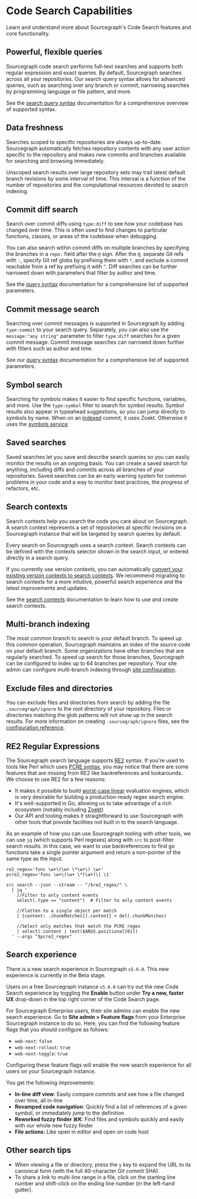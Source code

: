# Code Search Capabilities

<p className="subtitle">Learn and understand more about Sourcegraph's Code Search features and core functionality.</p>

<LinkCards>
  <LinkCard href="https://about.sourcegraph.com/get-started?t=enterprise" imgSrc="https://sourcegraph.com/.assets/img/sourcegraph-mark.svg" imgAlt="Sourcegraph" title="Get single-tenant instance managed by Sourcegraph." description="Sign up and get a 30 day free trial for your team." />
</LinkCards>

## Powerful, flexible queries

Sourcegraph code search performs full-text searches and supports both regular expression and exact queries. By default, Sourcegraph searches across all your repositories. Our search query syntax allows for advanced queries, such as searching over any branch or commit, narrowing searches by programming language or file pattern, and more.

See the [search query syntax](/code-search/queries) documentation for a comprehensive overview of supported syntax.

## Data freshness

Searches scoped to specific repositories are always up-to-date. Sourcegraph automatically fetches repository contents with any user action specific to the repository and makes new commits and branches available for searching and browsing immediately.

Unscoped search results over large repository sets may trail latest default branch revisions by some interval of time. This interval is a function of the number of repositories and the computational resources devoted to search indexing.

## Commit diff search

Search over commit diffs using `type:diff` to see how your codebase has changed over time. This is often used to find changes to particular functions, classes, or areas of the codebase when debugging.

You can also search within commit diffs on multiple branches by specifying the branches in a `repo:` field after the `@` sign. After the `@`, separate Git refs with `:`, specify Git ref globs by prefixing them with `*`, and exclude a commit reachable from a ref by prefixing it with `^`. Diff searches can be further narrowed down with parameters that filter by author and time.

See the [query syntax](/code-search/queries#filters-diff-and-commit-searches-only) documentation for a comprehensive list of supported parameters.

## Commit message search

Searching over commit messages is supported in Sourcegraph by adding `type:commit` to your search query. Separately, you can also use the `message:"any string"` parameter to filter `type:diff` searches for a given commit message. Commit message searches can narrowed down further with filters such as author and time.

See our [query syntax](/code-search/queries#diff-and-commit-searches-only) documentation for a comprehensive list of supported parameters.

## Symbol search

Searching for symbols makes it easier to find specific functions, variables, and more. Use the `type:symbol` filter to search for symbol results. Symbol results also appear in typeahead suggestions, so you can jump directly to symbols by name. When on an [indexed](/admin/search#indexed-search) commit, it uses Zoekt. Otherwise it uses the [symbols service](/code-search/types/symbol)

## Saved searches

Saved searches let you save and describe search queries so you can easily monitor the results on an ongoing basis. You can create a saved search for anything, including diffs and commits across all branches of your repositories. Saved searches can be an early warning system for common problems in your code and a way to monitor best practices, the progress of refactors, etc.

## Search contexts

Search contexts help you search the code you care about on Sourcegraph. A search context represents a set of repositories at specific revisions on a Sourcegraph instance that will be targeted by search queries by default.

Every search on Sourcegraph uses a search context. Search contexts can be defined with the contexts selector shown in the search input, or entered directly in a search query.

If you currently use version contexts, you can automatically [convert your existing version contexts to search contexts](/admin/how-to/converting-version-contexts-to-search-contexts). We recommend migrating to search contexts for a more intuitive, powerful search experience and the latest improvements and updates.

See the [search contexts](/code-search/working/search_contexts) documentation to learn how to use and create search contexts.

## Multi-branch indexing

The most common branch to search is your default branch. To speed up this common operation, Sourcegraph maintains an index of the source code on your default branch. Some organizations have other branches that are regularly searched. To speed up search for those branches, Sourcegraph can be configured to index up to 64 branches per repository. Your site admin can configure multi-branch indexing through [site configuration](/admin/search#multi-branch-indexing).

## Exclude files and directories

You can exclude files and directories from search by adding the file `.sourcegraph/ignore` to the root directory of your repository. Files or directories matching the glob patterns will not show up in the search results. For more information on creating `.sourcegraph/ignore` files, see the [configuration reference](/admin/search#exclude-files-and-directories).

## RE2 Regular Expressions

The Sourcegraph search language supports [RE2](https://golang.org/s/re2syntax) syntax. If you're used to tools like Perl which uses [PCRE syntax](https://www.pcre.org/original/doc/html/pcresyntax.html), you may notice that there are some features that are missing from RE2 like backreferences and lookarounds. We choose to use RE2 for a few reasons:
- It makes it possible to build [worst-case linear](https://swtch.com/~rsc/regexp/regexp1.html) evaluation engines, which is very desirable for building a production-ready regex search engine.
- It's well-supported in Go, allowing us to take advantage of a rich ecosystem (notably including [Zoekt](https://github.com/sourcegraph/zoekt))
- Our API and tooling makes it straightforward to use Sourcegraph with other tools that provide facilities not built in to the search language.

As an example of how you can use Sourcegraph tooling with other tools, we can use `jq` (which supports Perl regexes) along with `src` to post-filter search results. In this case, we want to use backreferences to find go functions take a single pointer argument and return a non-pointer of the same type as the input.

```shell
re2_regex='func \w+\(\w+ \*\w+\) \w+'
pcre2_regex='func \w+\(\w+ \*(\w+)\) \1'

src search --json --stream -- "/$re2_regex/" \
  | jq '
    //Filter to only content events
    select(.type == "content")  # Filter to only content events

    //Flatten to a single object per match
    | {content: .chunkMatches[].content} + del(.chunkMatches)

    //Select only matches that match the PCRE regex
    | select(.content | test($ARGS.positional[0]))
  ' --args "$pcre2_regex"
```

## Search experience

<Callout type="note">There is a new search experience in Sourcegraph `v5.6.0`. This new experience is currently in the Beta stage.</Callout>

Users on a free Sourcegraph instance `v5.6.0` can try out the new Code Search experience by toggling the **Enable** button under **Try a new, faster UX** drop-down in the top right corner of the Code Search page.

For Sourcegraph Enterprise users, their site admins can enable the new search experience. Go to **Site admin > Feature flags** from your Enterprise Sourcegraph instance to do so. Here, you can find the following feature flags that you should configure as follows:

- `web-next`: `false`
- `web-next-rollout`: `true`
- `web-next-toggle`: `true`

Configuring these feature flags will enable the new search experience for all users on your Sourcegraph instance.

You get the following improvements:

- **In-line diff view**: Easily compare commits and see how a file changed over time, all in-line
- **Revamped code navigation**: Quickly find a list of references of a given symbol, or immediately jump to the definition
- **Reworked fuzzy finder ⌘K**: Find files and symbols quickly and easily with our whole new fuzzy finder
- **File actions**: Like open in editor and open on code host

## Other search tips

- When viewing a file or directory, press the `y` key to expand the URL to its canonical form (with the full 40-character Git commit SHA).
- To share a link to multi-line range in a file, click on the starting line number and shift-click on the ending line number (in the left-hand gutter).
